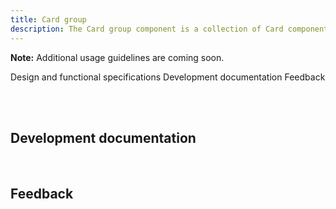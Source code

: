 ```yaml
---
title: Card group
description: The Card group component is a collection of Card components that can be used in block and group-level patterns.
---
```



<ComponentDescription name="Card group" type="layout" />

<InlineNotification>

**Note:** Additional usage guidelines are coming soon.

</InlineNotification>

<AnchorLinks>

<AnchorLink>Design and functional specifications</AnchorLink>
<AnchorLink>Development documentation</AnchorLink>
<AnchorLink>Feedback</AnchorLink>

</AnchorLinks>

<br />

<SpecLinks name="Card group" design="https://ibm.box.com/s/r4nt1w1fe2gnuqn6m9gac48tll7jq5pl" />

<br />

## Development documentation

<ComponentStatus name="Card group" type="layout" />

<br />

## Feedback

<ComponentFeedback />
